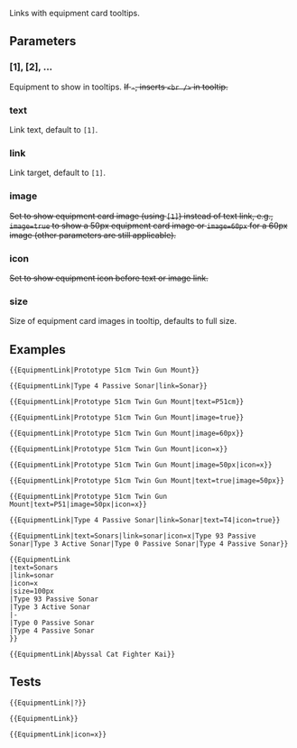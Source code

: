 <noinclude>{{AssetTemplateList}}</noinclude><includeonly><!--{{{{{subst|safesubst:}}}#invoke:EquipmentLink|format}}-->{{Link|type=Equipment|asset=Card|size={{{size|160x160px}}}|text={{{text|}}}|link={{{link|}}}|link_category={{{link_category|}}}|{{{1|}}}|{{{2|}}}|{{{3|}}}|{{{4|}}}|{{{5|}}}}}</includeonly><noinclude>
Links with equipment card tooltips.

==Parameters==
===[1], [2], ...===
Equipment to show in tooltips. <s>If <code>-</code>, inserts <code><nowiki><br /></nowiki></code> in tooltip.</s>
===text===
Link text, default to <code>[1]</code>.
===link===
Link target, default to <code>[1]</code>.
===image===
<s>Set to show equipment card image (using <code>[1]</code>) instead of text link, e.g., <code>image=true</code> to show a 50px equipment card image or <code>image=60px</code> for a 60px image (other parameters are still applicable).</s>
===icon===
<s>Set to show equipment icon before text or image link.</s>
===size===
Size of equipment card images in tooltip, defaults to full size.

==Examples==
<pre>{{EquipmentLink|Prototype 51cm Twin Gun Mount}}</pre>
{{EquipmentLink|Prototype 51cm Twin Gun Mount}}
<pre>{{EquipmentLink|Type 4 Passive Sonar|link=Sonar}}</pre>
{{EquipmentLink|Type 4 Passive Sonar|link=Sonar}}
<pre>{{EquipmentLink|Prototype 51cm Twin Gun Mount|text=P51cm}}</pre>
{{EquipmentLink|Prototype 51cm Twin Gun Mount|text=P51cm}}
<pre>{{EquipmentLink|Prototype 51cm Twin Gun Mount|image=true}}</pre>
{{EquipmentLink|Prototype 51cm Twin Gun Mount|image=true}}
<pre>{{EquipmentLink|Prototype 51cm Twin Gun Mount|image=60px}}</pre>
{{EquipmentLink|Prototype 51cm Twin Gun Mount|image=60px}}
<pre>{{EquipmentLink|Prototype 51cm Twin Gun Mount|icon=x}}</pre>
{{EquipmentLink|Prototype 51cm Twin Gun Mount|icon=x}}
<pre>{{EquipmentLink|Prototype 51cm Twin Gun Mount|image=50px|icon=x}}</pre>
{{EquipmentLink|Prototype 51cm Twin Gun Mount|image=50px|icon=x}}
<pre>{{EquipmentLink|Prototype 51cm Twin Gun Mount|text=true|image=50px}}</pre>
{{EquipmentLink|Prototype 51cm Twin Gun Mount|text=true|image=50px}}
<pre>{{EquipmentLink|Prototype 51cm Twin Gun Mount|text=P51|image=50px|icon=x}}</pre>
{{EquipmentLink|Prototype 51cm Twin Gun Mount|text=P51|image=50px|icon=x}}
<pre>{{EquipmentLink|Type 4 Passive Sonar|link=Sonar|text=T4|icon=true}}</pre>
{{EquipmentLink|Type 4 Passive Sonar|link=Sonar|text=T4|icon=x}}
<pre>{{EquipmentLink|text=Sonars|link=sonar|icon=x|Type 93 Passive Sonar|Type 3 Active Sonar|Type 0 Passive Sonar|Type 4 Passive Sonar}}</pre>
{{EquipmentLink|text=Sonars|link=sonar|icon=x|Type 93 Passive Sonar|Type 3 Active Sonar|Type 0 Passive Sonar|Type 4 Passive Sonar}}
<pre>
{{EquipmentLink
|text=Sonars
|link=sonar
|icon=x
|size=100px
|Type 93 Passive Sonar
|Type 3 Active Sonar
|-
|Type 0 Passive Sonar
|Type 4 Passive Sonar
}}
</pre>
{{EquipmentLink
|text = Sonars
|link = Sonar
|icon = x
|size = 100px
|Type 93 Passive Sonar
|Type 3 Active Sonar
|-
|Type 0 Passive Sonar
|Type 4 Passive Sonar
}}
<pre>{{EquipmentLink|Abyssal Cat Fighter Kai}}</pre>
{{EquipmentLink|Abyssal Cat Fighter Kai}}

==Tests==
<pre>{{EquipmentLink|?}}</pre>
{{EquipmentLink|?}}
<pre>{{EquipmentLink}}</pre>
{{EquipmentLink}}
<pre>{{EquipmentLink|icon=x}}</pre>
{{EquipmentLink|icon=x}}
</noinclude>